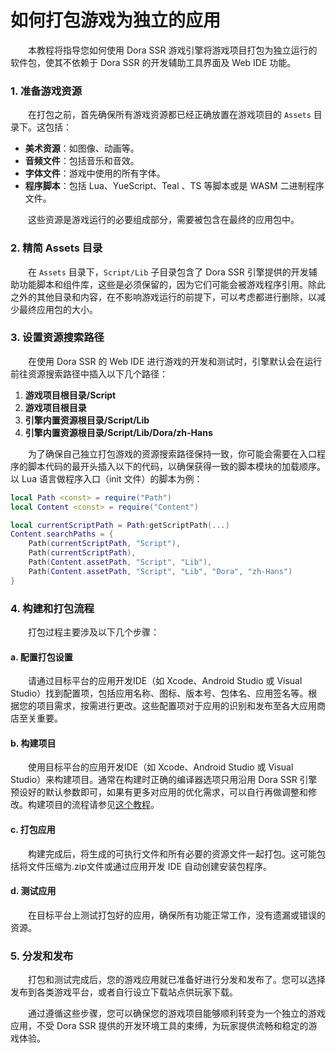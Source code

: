 
# 如何打包游戏为独立的应用

&emsp;&emsp;本教程将指导您如何使用 Dora SSR 游戏引擎将游戏项目打包为独立运行的软件包，使其不依赖于 Dora SSR 的开发辅助工具界面及 Web IDE 功能。

### 1. 准备游戏资源

&emsp;&emsp;在打包之前，首先确保所有游戏资源都已经正确放置在游戏项目的 `Assets` 目录下。这包括：

- **美术资源**：如图像、动画等。
- **音频文件**：包括音乐和音效。
- **字体文件**：游戏中使用的所有字体。
- **程序脚本**：包括 Lua、YueScript、Teal 、TS 等脚本或是 WASM 二进制程序文件。

&emsp;&emsp;这些资源是游戏运行的必要组成部分，需要被包含在最终的应用包中。

### 2. 精简 Assets 目录

&emsp;&emsp;在 `Assets` 目录下，`Script/Lib` 子目录包含了 Dora SSR 引擎提供的开发辅助功能脚本和组件库，这些是必须保留的，因为它们可能会被游戏程序引用。除此之外的其他目录和内容，在不影响游戏运行的前提下，可以考虑都进行删除，以减少最终应用包的大小。

### 3. 设置资源搜索路径

&emsp;&emsp;在使用 Dora SSR 的 Web IDE 进行游戏的开发和测试时，引擎默认会在运行前往资源搜索路径中插入以下几个路径：

1. **游戏项目根目录/Script**
2. **游戏项目根目录**
3. **引擎内置资源根目录/Script/Lib**
4. **引擎内置资源根目录/Script/Lib/Dora/zh-Hans**

&emsp;&emsp;为了确保自己独立打包游戏的资源搜索路径保持一致，你可能会需要在入口程序的脚本代码的最开头插入以下的代码，以确保获得一致的脚本模块的加载顺序。以 Lua 语言做程序入口（init 文件）的脚本为例：

```lua title="init.lua"
local Path <const> = require("Path")
local Content <const> = require("Content")

local currentScriptPath = Path:getScriptPath(...)
Content.searchPaths = {
	Path(currentScriptPath, "Script"),
	Path(currentScriptPath),
	Path(Content.assetPath, "Script", "Lib"),
	Path(Content.assetPath, "Script", "Lib", "Dora", "zh-Hans")
}
```

### 4. 构建和打包流程

&emsp;&emsp;打包过程主要涉及以下几个步骤：

#### a. 配置打包设置
&emsp;&emsp;请通过目标平台的应用开发IDE（如 Xcode、Android Studio 或 Visual Studio）找到配置项，包括应用名称、图标、版本号、包体名、应用签名等。根据您的项目需求，按需进行更改。这些配置项对于应用的识别和发布至各大应用商店至关重要。

#### b. 构建项目
&emsp;&emsp;使用目标平台的应用开发IDE（如 Xcode、Android Studio 或 Visual Studio）来构建项目。通常在构建时正确的编译器选项只用沿用 Dora SSR 引擎预设好的默认参数即可，如果有更多对应用的优化需求，可以自行再做调整和修改。构建项目的流程请参见[这个教程](/docs/tutorial/dev-configuration)。

#### c. 打包应用
&emsp;&emsp;构建完成后，将生成的可执行文件和所有必要的资源文件一起打包。这可能包括将文件压缩为.zip文件或通过应用开发 IDE 自动创建安装包程序。

#### d. 测试应用
&emsp;&emsp;在目标平台上测试打包好的应用，确保所有功能正常工作，没有遗漏或错误的资源。

### 5. 分发和发布

&emsp;&emsp;打包和测试完成后，您的游戏应用就已准备好进行分发和发布了。您可以选择发布到各类游戏平台，或者自行设立下载站点供玩家下载。

&emsp;&emsp;通过遵循这些步骤，您可以确保您的游戏项目能够顺利转变为一个独立的游戏应用，不受 Dora SSR 提供的开发环境工具的束缚，为玩家提供流畅和稳定的游戏体验。

